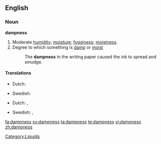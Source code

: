 ==English==

===Noun===
'''dampness'''

# Moderate [[humidity]]; [[moisture]]; [[fogginess]]; [[moistness]].
# Degree to which something is [[damp]] or [[moist]]
#: The '''dampness''' in the writing paper caused the ink to spread and smudge.

====Translations====
{{trans-top|moderate humidity}}
* Dutch: {{t-|nl|vochtigheid}}
{{trans-mid}}
* Swedish: {{t|sv|fuktighet|c}}
{{trans-bottom}}

{{trans-top|degree to which something is damp}}
* Dutch: {{t-|nl|vochtigheid}}, {{t|nl|vochtigheidsgraad}}
{{trans-mid}}
* Swedish: {{t|sv|fuktighet|c}},  {{t|sv|fuktighetsgrad|c}}
{{trans-bottom}}

[[Category:Liquids]]

[[fa:dampness]]
[[sv:dampness]]
[[ta:dampness]]
[[te:dampness]]
[[vi:dampness]]
[[zh:dampness]]